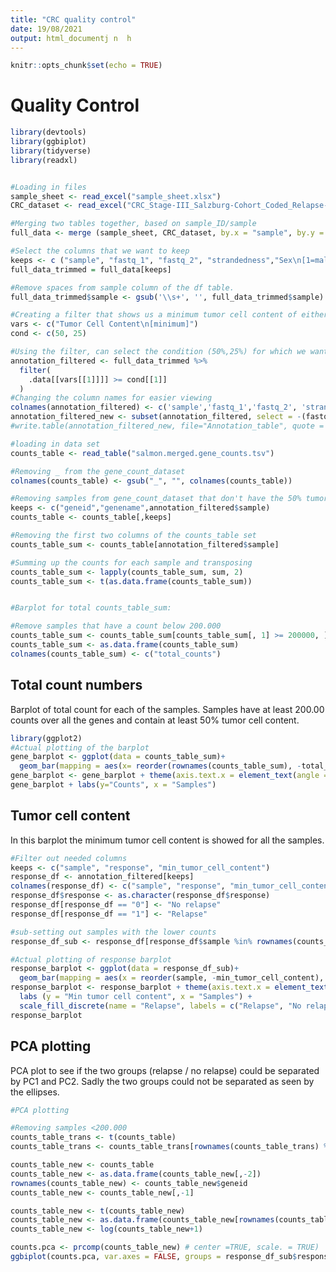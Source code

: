 ```yaml
---
title: "CRC quality control"
date: 19/08/2021
output: html_documentj n  h
---
```



```r
knitr::opts_chunk$set(echo = TRUE)
```

# Quality Control
```r
library(devtools)
library(ggbiplot)
library(tidyverse)
library(readxl)


#Loading in files
sample_sheet <- read_excel("sample_sheet.xlsx")
CRC_dataset <- read_excel("CRC_Stage-III_Salzburg-Cohort_Coded_Relapse-Data_fChristina.xlsx")

#Merging two tables together, based on sample_ID/sample
full_data <- merge (sample_sheet, CRC_dataset, by.x = "sample", by.y = "Sample ID")

#Select the columns that we want to keep
keeps <- c ("sample", "fastq_1", "fastq_2", "strandedness","Sex\n[1=male; 2=female]", "Relapse within 3 years\n[0=No; 1=Yes]","Tumor Cell Content\n[minimum]","Tumor Cell Content\n[maximum]")
full_data_trimmed = full_data[keeps]

#Remove spaces from sample column of the df table.
full_data_trimmed$sample <- gsub('\\s+', '', full_data_trimmed$sample)

#Creating a filter that shows us a minimum tumor cell content of either 50% or 25%.
vars <- c("Tumor Cell Content\n[minimum]")
cond <- c(50, 25)

#Using the filter, can select the condition (50%,25%) for which we want to check.
annotation_filtered <- full_data_trimmed %>%
  filter(
    .data[[vars[[1]]]] >= cond[[1]]
  )
#Changing the column names for easier viewing
colnames(annotation_filtered) <- c('sample','fastq_1','fastq_2', 'strandedness','gender', 'response', 'min_tumor_cell_content','max_tumor_cell_content')
annotation_filtered_new <- subset(annotation_filtered, select = -(fastq_2))
#write.table(annotation_filtered_new, file="Annotation_table", quote = F)

#loading in data set
counts_table <- read_table("salmon.merged.gene_counts.tsv")

#Removing _ from the gene_count_dataset
colnames(counts_table) <- gsub("_", "", colnames(counts_table))

#Removing samples from gene_count_dataset that don't have the 50% tumor cell count
keeps <- c("geneid","genename",annotation_filtered$sample)
counts_table <- counts_table[,keeps]

#Removing the first two columns of the counts_table set
counts_table_sum <- counts_table[annotation_filtered$sample]

#Summing up the counts for each sample and transposing
counts_table_sum <- lapply(counts_table_sum, sum, 2)
counts_table_sum <- t(as.data.frame(counts_table_sum))


#Barplot for total counts_table_sum:

#Remove samples that have a count below 200.000
counts_table_sum <- counts_table_sum[counts_table_sum[, 1] >= 200000, ]
counts_table_sum <- as.data.frame(counts_table_sum)
colnames(counts_table_sum) <- c("total_counts")

```

## Total count numbers
Barplot of total count for each of the samples. Samples have at least 200.00 counts over all the genes and contain at least 50% tumor cell content.


```r
library(ggplot2)
#Actual plotting of the barplot
gene_barplot <- ggplot(data = counts_table_sum)+
  geom_bar(mapping = aes(x= reorder(rownames(counts_table_sum), -total_counts), y = total_counts), stat = "identity")
gene_barplot <- gene_barplot + theme(axis.text.x = element_text(angle = 90, vjust = 0.5, hjust=1))
gene_barplot + labs(y="Counts", x = "Samples")

``` 

## Tumor cell content

In this barplot the minimum tumor cell content is showed for all the samples. 

```r

#Filter out needed columns
keeps <- c("sample", "response", "min_tumor_cell_content")
response_df <- annotation_filtered[keeps]
colnames(response_df) <- c("sample", "response", "min_tumor_cell_content")
response_df$response <- as.character(response_df$response)
response_df[response_df == "0"] <- "No relapse"
response_df[response_df == "1"] <- "Relapse"

#sub-setting out samples with the lower counts
response_df_sub <- response_df[response_df$sample %in% rownames(counts_table_sum),]

```

```r
#Actual plotting of response barplot
response_barplot <- ggplot(data = response_df_sub)+
  geom_bar(mapping = aes(x = reorder(sample, -min_tumor_cell_content), y = min_tumor_cell_content, fill = response), stat = "identity")
response_barplot <- response_barplot + theme(axis.text.x = element_text(angle = 90, vjust = 0.5, hjust=1)) +
  labs (y = "Min tumor cell content", x = "Samples") +
  scale_fill_discrete(name = "Relapse", labels = c("Relapse", "No relapse"))
response_barplot
```

## PCA plotting

PCA plot to see if the two groups (relapse / no relapse) could be separated by PC1 and PC2. Sadly the two groups could not be separated as seen by the ellipses. 
```r
#PCA plotting

#Removing samples <200.000
counts_table_trans <- t(counts_table)
counts_table_trans <- counts_table_trans[rownames(counts_table_trans) %in% rownames(counts_table_sum),]

counts_table_new <- counts_table
counts_table_new <- as.data.frame(counts_table_new[,-2])
rownames(counts_table_new) <- counts_table_new$geneid
counts_table_new <- counts_table_new[,-1]

counts_table_new <- t(counts_table_new)
counts_table_new <- as.data.frame(counts_table_new[rownames(counts_table_new) %in% rownames(counts_table_trans),])
counts_table_new <- log(counts_table_new+1)
```


```r
  
counts.pca <- prcomp(counts_table_new) # center =TRUE, scale. = TRUE)
ggbiplot(counts.pca, var.axes = FALSE, groups = response_df_sub$response, ellipse = TRUE, )

```

